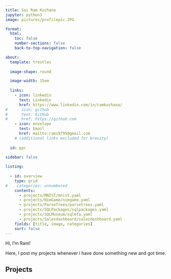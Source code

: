 ```yaml
---
title: Sai Ram Kuchana
jupyter: python3
image: pictures/profilepic.JPG

format:
  html:
    toc: false
    number-sections: false
    back-to-top-navigation: false

about:
  template: trestles
  
  image-shape: round

  image-width: 15em
  
  links:
    - icon: linkedin
      text: Linkedin
      href: https://www.linkedin.com/in/ramkuchana/
#    - icon: github
#      text: GitHub
#      href: https://github.com      
    - icon: envelope
      text: Email
      href: mailto:rams9795@gmail.com
    # (additional links excluded for brevity)
  
  id: ppc
    
sidebar: false

listing:
  
  - id: overview
    type: grid
#    categories: unnumbered
    contents:
      - projects/MNIST/mnist.yaml
      - projects/NimGame/nimgame.yaml
      - projects/ParseTrees/parsetrees.yaml
      - projects/SQLPackages/sqlpackages.yaml
      - projects/SQLMuseum/sqlmfa.yaml
      - projects/Salesdashboard/salesdashboard.yaml
    fields: [title, image, categories]
    sort: false
---
```


::: {#ppc}
Hi, I'm Ram!

Here, I post my projects whenever i have done something new and got time.
:::

## Projects

::: {#overview}
:::
